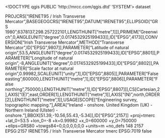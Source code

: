 <!DOCTYPE qgis PUBLIC 'http://mrcc.com/qgis.dtd' 'SYSTEM'>
<qgis version="3.34.11-Prizren">
  <identifier></identifier>
  <parentidentifier></parentidentifier>
  <language></language>
  <type>dataset</type>
  <title></title>
  <abstract></abstract>
  <contact>
    <name></name>
    <organization></organization>
    <position></position>
    <voice></voice>
    <fax></fax>
    <email></email>
    <role></role>
  </contact>
  <links/>
  <dates/>
  <fees></fees>
  <encoding></encoding>
  <crs>
    <spatialrefsys nativeFormat="Wkt">
      <wkt>PROJCRS["IRENET95 / Irish Transverse Mercator",BASEGEOGCRS["IRENET95",DATUM["IRENET95",ELLIPSOID["GRS 1980",6378137,298.257222101,LENGTHUNIT["metre",1]]],PRIMEM["Greenwich",0,ANGLEUNIT["degree",0.0174532925199433]],ID["EPSG",4173]],CONVERSION["Irish Transverse Mercator",METHOD["Transverse Mercator",ID["EPSG",9807]],PARAMETER["Latitude of natural origin",53.5,ANGLEUNIT["degree",0.0174532925199433],ID["EPSG",8801]],PARAMETER["Longitude of natural origin",-8,ANGLEUNIT["degree",0.0174532925199433],ID["EPSG",8802]],PARAMETER["Scale factor at natural origin",0.99982,SCALEUNIT["unity",1],ID["EPSG",8805]],PARAMETER["False easting",600000,LENGTHUNIT["metre",1],ID["EPSG",8806]],PARAMETER["False northing",750000,LENGTHUNIT["metre",1],ID["EPSG",8807]]],CS[Cartesian,2],AXIS["(E)",east,ORDER[1],LENGTHUNIT["metre",1]],AXIS["(N)",north,ORDER[2],LENGTHUNIT["metre",1]],USAGE[SCOPE["Engineering survey, topographic mapping."],AREA["Ireland - onshore. United Kingdom (UK) - Northern Ireland (Ulster) - onshore."],BBOX[51.39,-10.56,55.43,-5.34]],ID["EPSG",2157]]</wkt>
      <proj4>+proj=tmerc +lat_0=53.5 +lon_0=-8 +k=0.99982 +x_0=600000 +y_0=750000 +ellps=GRS80 +towgs84=0,0,0,0,0,0,0 +units=m +no_defs</proj4>
      <srsid>148</srsid>
      <srid>2157</srid>
      <authid>EPSG:2157</authid>
      <description>IRENET95 / Irish Transverse Mercator</description>
      <projectionacronym>tmerc</projectionacronym>
      <ellipsoidacronym>EPSG:7019</ellipsoidacronym>
      <geographicflag>false</geographicflag>
    </spatialrefsys>
  </crs>
  <extent>
    <spatial minx="179769313486231570814527423731704356798070567525844996598917476803157260780028538760589558632766878171540458953514382464234321326889464182768467546703537516986049910576551282076245490090389328944075868508455133942304583236903222948165808559332123348274797826204144723168738177180919299881250404026184124858368" dimensions="2" maxy="-179769313486231570814527423731704356798070567525844996598917476803157260780028538760589558632766878171540458953514382464234321326889464182768467546703537516986049910576551282076245490090389328944075868508455133942304583236903222948165808559332123348274797826204144723168738177180919299881250404026184124858368" crs="EPSG:2157" maxz="0" miny="179769313486231570814527423731704356798070567525844996598917476803157260780028538760589558632766878171540458953514382464234321326889464182768467546703537516986049910576551282076245490090389328944075868508455133942304583236903222948165808559332123348274797826204144723168738177180919299881250404026184124858368" minz="0" maxx="-179769313486231570814527423731704356798070567525844996598917476803157260780028538760589558632766878171540458953514382464234321326889464182768467546703537516986049910576551282076245490090389328944075868508455133942304583236903222948165808559332123348274797826204144723168738177180919299881250404026184124858368"/>
    <temporal>
      <period>
        <start></start>
        <end></end>
      </period>
    </temporal>
  </extent>
</qgis>
